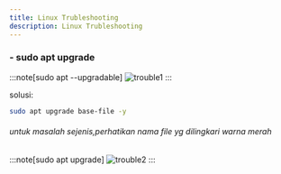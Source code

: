 ```yaml
---
title: Linux Trubleshooting
description: Linux Trubleshooting
---
```





### - sudo apt upgrade

:::note[sudo apt --upgradable]
<img src={trouble1.src} alt="trouble1" />
:::

solusi:

```sh
sudo apt upgrade base-file -y
```

###### *untuk masalah sejenis,perhatikan nama file yg dilingkari warna merah*

:::note[sudo apt upgrade]
<img src={trouble2.src} alt="trouble2" />
:::